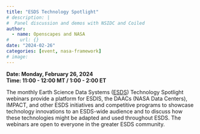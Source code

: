 ```yaml
---
title: "ESDS Technology Spotlight"
# description: |
#  Panel discussion and demos with NSIDC and Coiled 
author:
  - name: Openscapes and NASA
#    url: {}
date: "2024-02-26"
categories: [event, nasa-framework]
# image: 
---
```


**Date: Monday, February 26, 2024**  
**Time: 11:00 - 12:00 MT / 1:00 - 2:00 ET**

The monthly Earth Science Data Systems ([ESDS](https://www.earthdata.nasa.gov/esds)) Technology Spotlight webinars provide a platform for ESDIS, the DAACs (NASA Data Centers), IMPACT, and other ESDS initiatives and competitive programs to showcase technology innovations to an ESDS-wide audience and to discuss how these technologies might be adapted and used throughout ESDS. The webinars are open to everyone in the greater ESDS community.
